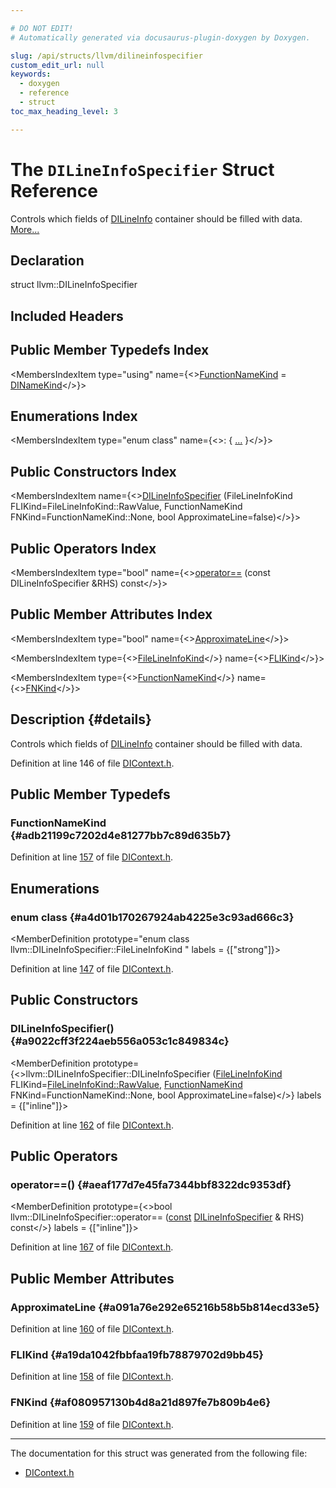 ```yaml
---

# DO NOT EDIT!
# Automatically generated via docusaurus-plugin-doxygen by Doxygen.

slug: /api/structs/llvm/dilineinfospecifier
custom_edit_url: null
keywords:
  - doxygen
  - reference
  - struct
toc_max_heading_level: 3

---
```





# The `DILineInfoSpecifier` Struct Reference

<DoxygenPage pluginConfig={pluginConfig}>

Controls which fields of <a href="/docs/api/structs/llvm/dilineinfo">DILineInfo</a> container should be filled with data. <a href="#details">More...</a>

## Declaration

<CodeBlock>struct llvm::DILineInfoSpecifier</CodeBlock>

## Included Headers

<IncludesList>
<IncludesListItem
  filePath="llvm/DebugInfo/DIContext.h"
  permalink="/docs/api/files/include/include/llvm/include/llvm/debuginfo/dicontext-h"
  isLocal="true" />
</IncludesList>

## Public Member Typedefs Index

<MembersIndex>

<MembersIndexItem
  type="using"
  name={<><a href="#adb21199c7202d4e81277bb7c89d635b7">FunctionNameKind</a> = <a href="/docs/api/namespaces/llvm/#aad87d874f7944b5838f7881938d18870">DINameKind</a></>}>
</MembersIndexItem>

</MembersIndex>

## Enumerations Index

<MembersIndex>

<MembersIndexItem
  type="enum class"
  name={<>:  &#123; <a href="#a4d01b170267924ab4225e3c93ad666c3">...</a> &#125;</>}>
</MembersIndexItem>

</MembersIndex>

## Public Constructors Index

<MembersIndex>

<MembersIndexItem
  name={<><a href="#a9022cff3f224aeb556a053c1c849834c">DILineInfoSpecifier</a> (FileLineInfoKind FLIKind=FileLineInfoKind::RawValue, FunctionNameKind FNKind=FunctionNameKind::None, bool ApproximateLine=false)</>}>
</MembersIndexItem>

</MembersIndex>

## Public Operators Index

<MembersIndex>

<MembersIndexItem
  type="bool"
  name={<><a href="#aeaf177d7e45fa7344bbf8322dc9353df">operator==</a> (const DILineInfoSpecifier &amp;RHS) const</>}>
</MembersIndexItem>

</MembersIndex>

## Public Member Attributes Index

<MembersIndex>

<MembersIndexItem
  type="bool"
  name={<><a href="#a091a76e292e65216b58b5b814ecd33e5">ApproximateLine</a></>}>
</MembersIndexItem>

<MembersIndexItem
  type={<><a href="#a4d01b170267924ab4225e3c93ad666c3">FileLineInfoKind</a></>}
  name={<><a href="#a19da1042fbbfaa19fb78879702d9bb45">FLIKind</a></>}>
</MembersIndexItem>

<MembersIndexItem
  type={<><a href="/docs/api/namespaces/llvm/#aad87d874f7944b5838f7881938d18870">FunctionNameKind</a></>}
  name={<><a href="#af080957130b4d8a21d897fe7b809b4e6">FNKind</a></>}>
</MembersIndexItem>

</MembersIndex>

## Description {#details}

Controls which fields of <a href="/docs/api/structs/llvm/dilineinfo">DILineInfo</a> container should be filled with data.

Definition at line 146 of file <a href="/docs/api/files/include/include/llvm/include/llvm/debuginfo/dicontext-h">DIContext.h</a>.

<SectionDefinition>

## Public Member Typedefs

### FunctionNameKind {#adb21199c7202d4e81277bb7c89d635b7}

<MemberDefinition
  prototype="using llvm::DILineInfoSpecifier::FunctionNameKind =  DINameKind">

Definition at line <a href="/docs/api/files/include/include/llvm/include/llvm/debuginfo/dicontext-h/#l00157">157</a> of file <a href="/docs/api/files/include/include/llvm/include/llvm/debuginfo/dicontext-h">DIContext.h</a>.
</MemberDefinition>

</SectionDefinition>

<SectionDefinition>

## Enumerations

### enum class  {#a4d01b170267924ab4225e3c93ad666c3}

<MemberDefinition
  prototype="enum class llvm::DILineInfoSpecifier::FileLineInfoKind "
 labels = {["strong"]}>

<EnumerationList title="Enumeration values">

<Link id="a4d01b170267924ab4225e3c93ad666c3a6adf97f83acf6453d4a6a4b1070f3754" />
<EnumerationListItem name="None">

</EnumerationListItem>

<Link id="a4d01b170267924ab4225e3c93ad666c3a420b00d155d9b18204d9a7afd76dabb5" />
<EnumerationListItem name="RawValue">

</EnumerationListItem>

<Link id="a4d01b170267924ab4225e3c93ad666c3a04146b047eda21e7fe49ebd5ea3ba0fd" />
<EnumerationListItem name="BaseNameOnly">

</EnumerationListItem>

<Link id="a4d01b170267924ab4225e3c93ad666c3a4223ba35e45813b985f7631a0f574c20" />
<EnumerationListItem name="RelativeFilePath">

</EnumerationListItem>

<Link id="a4d01b170267924ab4225e3c93ad666c3a7e2c85add6bbb98ae5b91471b11fd9a2" />
<EnumerationListItem name="AbsoluteFilePath">

</EnumerationListItem>

</EnumerationList>

Definition at line <a href="/docs/api/files/include/include/llvm/include/llvm/debuginfo/dicontext-h/#l00147">147</a> of file <a href="/docs/api/files/include/include/llvm/include/llvm/debuginfo/dicontext-h">DIContext.h</a>.
</MemberDefinition>

</SectionDefinition>

<SectionDefinition>

## Public Constructors

### DILineInfoSpecifier() {#a9022cff3f224aeb556a053c1c849834c}

<MemberDefinition
  prototype={<>llvm::DILineInfoSpecifier::DILineInfoSpecifier (<a href="#a4d01b170267924ab4225e3c93ad666c3">FileLineInfoKind</a> FLIKind=<a href="#a4d01b170267924ab4225e3c93ad666c3a420b00d155d9b18204d9a7afd76dabb5">FileLineInfoKind::RawValue</a>, <a href="/docs/api/namespaces/llvm/#aad87d874f7944b5838f7881938d18870">FunctionNameKind</a> FNKind=FunctionNameKind::None, bool ApproximateLine=false)</>}
  labels = {["inline"]}>

Definition at line <a href="/docs/api/files/include/include/llvm/include/llvm/debuginfo/dicontext-h/#l00162">162</a> of file <a href="/docs/api/files/include/include/llvm/include/llvm/debuginfo/dicontext-h">DIContext.h</a>.
</MemberDefinition>

</SectionDefinition>

<SectionDefinition>

## Public Operators

### operator==() {#aeaf177d7e45fa7344bbf8322dc9353df}

<MemberDefinition
  prototype={<>bool llvm::DILineInfoSpecifier::operator== (<a href="/docs/api/files/lib/lib/target/lib/target/aarch64/aarch64promoteconstant-cpp/#a90f8350fecae261c25be85d38b451bff">const</a> <a href="/docs/api/structs/llvm/dilineinfospecifier">DILineInfoSpecifier</a> &amp; RHS) const</>}
  labels = {["inline"]}>

Definition at line <a href="/docs/api/files/include/include/llvm/include/llvm/debuginfo/dicontext-h/#l00167">167</a> of file <a href="/docs/api/files/include/include/llvm/include/llvm/debuginfo/dicontext-h">DIContext.h</a>.
</MemberDefinition>

</SectionDefinition>

<SectionDefinition>

## Public Member Attributes

### ApproximateLine {#a091a76e292e65216b58b5b814ecd33e5}

<MemberDefinition
  prototype="bool llvm::DILineInfoSpecifier::ApproximateLine">

Definition at line <a href="/docs/api/files/include/include/llvm/include/llvm/debuginfo/dicontext-h/#l00160">160</a> of file <a href="/docs/api/files/include/include/llvm/include/llvm/debuginfo/dicontext-h">DIContext.h</a>.
</MemberDefinition>

### FLIKind {#a19da1042fbbfaa19fb78879702d9bb45}

<MemberDefinition
  prototype="FileLineInfoKind llvm::DILineInfoSpecifier::FLIKind">

Definition at line <a href="/docs/api/files/include/include/llvm/include/llvm/debuginfo/dicontext-h/#l00158">158</a> of file <a href="/docs/api/files/include/include/llvm/include/llvm/debuginfo/dicontext-h">DIContext.h</a>.
</MemberDefinition>

### FNKind {#af080957130b4d8a21d897fe7b809b4e6}

<MemberDefinition
  prototype="FunctionNameKind llvm::DILineInfoSpecifier::FNKind">

Definition at line <a href="/docs/api/files/include/include/llvm/include/llvm/debuginfo/dicontext-h/#l00159">159</a> of file <a href="/docs/api/files/include/include/llvm/include/llvm/debuginfo/dicontext-h">DIContext.h</a>.
</MemberDefinition>

</SectionDefinition>

<hr/>

The documentation for this struct was generated from the following file:

<ul>
<li><a href="/docs/api/files/include/include/llvm/include/llvm/debuginfo/dicontext-h">DIContext.h</a></li>
</ul>

</DoxygenPage>
